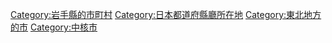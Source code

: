 {{Commonscat|Morioka, Iwate}}
{{DEFAULTSORT:Morioka}}
[[Category:岩手縣的市町村|Category:岩手縣的市町村]]
[[Category:日本都道府縣廳所在地|Category:日本都道府縣廳所在地]]
[[Category:東北地方的市|Category:東北地方的市]]
[[Category:中核市|Category:中核市]]